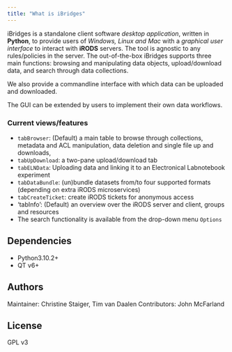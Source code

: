 ```yaml
---
title: "What is iBridges"
---
```

iBridges is a standalone client software *desktop application*, written in **Python**, to provide users of *Windows, Linux and Mac* with a *graphical user interface* to interact with **iRODS** servers. 
The tool is agnostic to any rules/policies in the server. The out-of-the-box iBridges supports three main functions: browsing and manipulating data objects, upload/download data, and search through data collections. 

We also provide a commandline interface with which data can be uploaded and downloaded.

The GUI can be extended by users to implement their own data workflows.

### Current views/features

- `tabBrowser`: (Default) a main table to browse through collections, metadata and ACL manipulation, data deletion and single file up and downloads,
- `tabUpDownload`: a two-pane upload/download tab
- `tabELNData`: Uploading data and linking it to an Electronical Labnotebook experiment
- `tabDataBundle`: (un)bundle datasets from/to four supported formats (depending on extra iRODS microservices)
- `tabCreateTicket`: create iRODS tickets for anonymous access
-  'tabInfo': (Default) an overview over the iRODS server and client, groups and resources
- The search functionality is available from the drop-down menu `Options` 

## Dependencies
- Python3.10.2+
- QT v6+

## Authors
Maintainer: Christine Staiger, Tim van Daalen
Contributors:  John McFarland

## License
GPL v3
